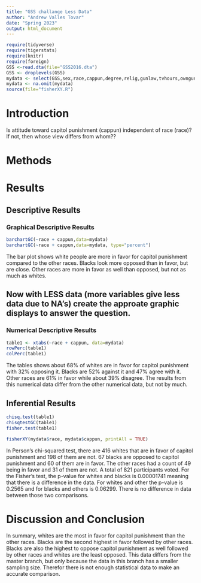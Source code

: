 ```yaml
---
title: "GSS challange Less Data"
author: "Andrew Valles Tovar"
date: "Spring 2023"
output: html_document
---
```








```r
require(tidyverse)
require(tigerstats)
require(knitr)
require(foreign)
GSS <-read.dta(file="GSS2016.dta")
GSS <- droplevels(GSS)
mydata <- select(GSS,sex,race,cappun,degree,relig,gunlaw,tvhours,owngun,age,wordsum)
mydata <- na.omit(mydata)
source(file="fisherXY.R")
```

# Introduction

<!--In this section you explain what you are trying to show.  Where did the data come from?  What is the research or other question you are trying to answer?.  If you skimp in this section expect to be marked down in your grade. Paint a picture of the project a couple of paragraphs is expected!-->

Is attitude toward capitol punishment (cappun) independent of race (race)?
If not, then whose view differs from whom??

# Methods

<!--Decide on your methods:  use "variable analysis" or other appropriate descriptors.  Make sure to choose at least one graphical method and at least one numerical method. Discuss what data manipulations may be needed for example subsetting or other binning procedures and what sort of graphical displays and inferential tools will be used!-->

# Results

<!--Divide this section into two sub-sections:  One for your descriptive  results and one for your inferential results.!-->

## Descriptive Results

### Graphical Descriptive Results

<!--Graphical results here.  Make sure to show your code.  Provide appropriate labels for axes, giving units if possible, and provide a good title for the graph, too.  Use the graphical results to describe the patterns if any that exist in the data as focused toward the research question. Bottom line is to explain the features of the graph that are relevant to conforming or departing to what is expected by your null hypothesis !-->

```r
barchartGC(~race + cappun,data=mydata)
barchartGC(~race + cappun,data=mydata, type="percent")

```

The bar plot shows white people are more in favor for capitol punishment compared to the other races. Blacks look more opposed than in favor, but are close. Other races are more in favor as well than opposed, but not as much as whites.

## Now with LESS data (more variables give less data due to NA's) create the approate graphic displays to answer the question.





### Numerical Descriptive Results

<!--Numerical results go here. Use the numerical results to describe the patterns if any that exist in the data as focused toward the research question!-->


```r
table1 <- xtabs(~race + cappun, data=mydata)
rowPerc(table1)
colPerc(table1)
```

The tables shows about 68% of whites are in favor for capitol punishment with 32% opposing it. Blacks are 52% against it and 47% agree with it. Other races are 61% in favor while about 39% disagree. The results from this numerical data differ from the other numerical data, but not by much.

## Inferential Results

<!--State hypothesis clearly.  Make sure your discussion of the inferential test covers all the aspects that the test output produces, such as test statistic, p-value etc.  Make a decision about the null hypothesis, explain the assumptions on which the selected test/procedure was based, and why the chosen procedure satisfys the assumptions and is appropriate to answer the research question!-->

```r
chisq.test(table1)
chisqtestGC(table1)
fisher.test(table1)
```

```r
fisherXY(mydata$race, mydata$cappun, printAll = TRUE)
```

In Person's chi-squared test, there are 416 whites that are in favor of capitol punishment and 198 of them are not. 67 blacks are opposed to capitol punishment and 60 of them are in favor. The other races had a count of 49 being in favor and 31 of them are not. A total of 821 participants voted. For the Fisher's test, the p-value for whites and blacks is 0.00001741 meaning that there is a difference in the data. For whites and other the p-value is 0.2565 and for blacks and others is 0.06299. There is no difference in data between those two comparisons.

# Discussion and Conclusion

<!--Discussion and conclusion here.  If you found a relationship be sure to consider whether the relationship occurs because one of the variavbles causes the other, or whether they perhasps are related for some other reason.  Watch the chapter 6 videos from the GeorgeTown videos collection.!-->

In summary, whites are the most in favor for capitol punishment than the other races. Blacks are the second highest in favor followed by other races. Blacks are also the highest to oppose capitol punishment as well followed by other races and whites are the least opposed. This data differs from the master branch, but only because the data in this branch has a smaller sampling size. Therefor there is not enough statistical data to make an accurate comparison.